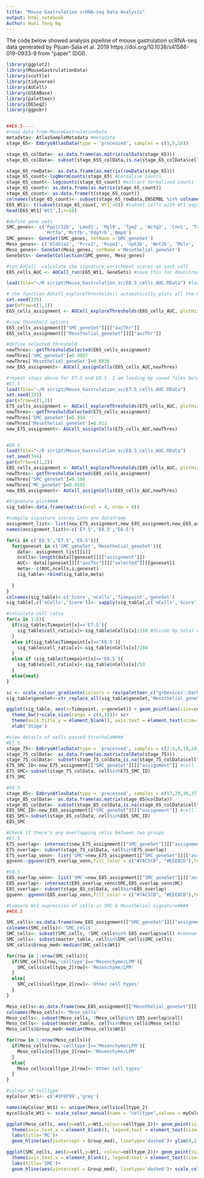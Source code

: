---
title: "Mouse Gastrulation scRNA-seq Data Analysis"
output: html_notebook
Author: Huei Teng Ng
---

The code below showed analysis pipeline of mouse gastrulation scRNA-seq data generated by Pijuan-Sala et al. 2019 https://doi.org/10.1038/s41586-019-0933-9 from "paper" (DOI). 
```{r}
library(ggplot2)
library(MouseGastrulationData)
library(scuttle)
library(tidyverse)
library(AUCell)
library(GSEABase)
library(paletteer)
library(DESeq2)
library(ggpubr)


##E6.5----
#read data from MouseGastrulationData
metadata<- AtlasSampleMetadata #metadata
stage_65<- EmbryoAtlasData(type = 'processed', samples = c(1,5,18))

stage_65_colData<- as.data.frame(as.matrix(colData(stage_65)))
stage_65_colData<- subset(stage_655_colData,is.na(stage_65_colData$celltype)==F) #remove bad quality cells

stage_65_rowData<- as.data.frame(as.matrix(rowData(stage_65)))
stage_65_count<-logNormCounts(stage_65) #normalise counts
stage_65_count<- logcounts(stage_65_count) #extract normalised counts
stage_65_count<- as.data.frame(as.matrix(stage_65_count))
stage_65_count<- as.data.frame(t(stage_65_count))
colnames(stage_65_count)<- subset(stage_65_rowData,ENSEMBL %in% colnames(stage_65_count))$SYMBOL
E65_Wt1<- t(subset(stage_65_count,`Wt1`>0)) #subset cells with Wt1 expression >0 
head(E65_Wt1['Wt1',],n=10)

```

```{r}
#define gene sets
SMC_genes<- c('Ppp1r12b', 'Lmod1', 'Myl9', 'Tpm2', 'Actg2', 'Cnn1', 'Tagln', 'Myh11', 'Mylk', 'Acta2', 'Flna',
              'Mrtfa','Mrtfb','Pdgfrb','Bmp4')
SMC_genes<- GeneSet(SMC_genes, setName ='SMC_geneSet')
Meso_genes<- c('Aldh1a2', 'Prrx2', 'Rspo1', 'Upk3b', 'Wnt2b', 'Msln', 'Fgf18', 'Muc16', 'Lrrn4','Meis3','Gata5','Gata6','Tcf21','Tbx18','Pdpn')
Meso_genes<- GeneSet(Meso_genes, setName ='Mesothelial_geneSet')
GeneSets<- GeneSetCollection(SMC_genes, Meso_genes)

#run AUCell- calculate the signature enrichment scores on each cell 
E65_cells_AUC <- AUCell_run(E65_Wt1, GeneSets) #save this for downstream analysis

load(file="~/R script/Mouse_Gastrulation_sc/E6.5_cells_AUC.RData") #load my saved file
```
```{r}
# the function AUCell_exploreThresholds() automatically plots all the histograms and calculates several thresholds that could be used to consider a gene-set ‘active’ (returned in $aucThr).
set.seed(335)
par(mfrow=c(1,2))
E65_cells_assignment <- AUCell_exploreThresholds(E65_cells_AUC, plotHist=TRUE, assign=TRUE)

#view threshold options
E65_cells_assignment[["SMC_geneSet"]][["aucThr"]]
E65_cells_assignment[["Mesothelial_geneSet"]][["aucThr"]]

```
```{r}
#define selected threshold
newThres<- getThresholdSelected(E65_cells_assignment)
newThres['SMC_geneSet']=0.0097
newThres['Mesothelial_geneSet']=0.0036
new_E65_assignment<- AUCell_assignCells(E65_cells_AUC,newThres)

```

```{r}
#repeat steps above for E7.5 and E8.5- I am loading my saved files below
#E7.5
load(file="~/R script/Mouse_Gastrulation_sc/E7.5_cells_AUC.RData")
set.seed(333)
par(mfrow=c(1,2))
E75_cells_assignment <- AUCell_exploreThresholds(E75_cells_AUC, plotHist=TRUE, assign=TRUE) 
newThres<- getThresholdSelected(E75_cells_assignment)
newThres['SMC_geneSet']=0.044
newThres['Mesothelial_geneSet']=0.011
new_E75_assignment<- AUCell_assignCells(E75_cells_AUC,newThres)


#E8.5
load(file="~/R script/Mouse_Gastrulation_sc/E8.5_cells_AUC.RData")
set.seed(344)
par(mfrow=c(1,2))
E85_cells_assignment <- AUCell_exploreThresholds(E85_cells_AUC, plotHist=TRUE, assign=TRUE)
newThres<- getThresholdSelected(E85_cells_assignment)
newThres['SMC_geneSet']=0.198
newThres['MC_geneSet']=0.0565
new_E85_assignment<- AUCell_assignCells(E85_cells_AUC,newThres)

```
```{r}
#Signature plot####
sig_table<-data.frame(matrix(ncol = 4, nrow = 0))

#compile signature scores into one dataframe
assignment_list<- list(new_E75_assignment,new_E85_assignment,new_E65_assignment)
names(assignment_list)<-c('E7.5','E8.5','E6.5')  

for(i in c('E6.5','E7.5','E8.5')){
  for(geneset in c('SMC_geneSet','Mesothelial_geneSet')){
    data<- assignment_list[[i]]
    ncells<-length(data[[geneset]][["assignment"]])
    AUC<- data[[geneset]][["aucThr"]][["selected"]][[geneset]]
    meta<- c(AUC,ncells,i,geneset)
    sig_table<-rbind(sig_table,meta)
    
  }
}
colnames(sig_table)<-c('Score','nCells','Timepoint','geneSet')
sig_table[,c('nCells','Score')]<- sapply(sig_table[,c('nCells','Score')], function(x) as.numeric(x))

#calculate cell ratio
for(x in 1:6){
  if(sig_table$Timepoint[x]=='E7.5'){
    sig_table$cell_ratio[x]<-sig_table$nCells[x]/118 #divide by total number of Wt1+ cells
  }
  else if(sig_table$Timepoint[x]=='E8.5'){
    sig_table$cell_ratio[x]<-sig_table$nCells[x]/284
  }
  else if (sig_table$Timepoint[x]=='E6.5'){
    sig_table$cell_ratio[x]<-sig_table$nCells[x]/53
  }
  else{next}
}

sc <- scale_colour_gradientn(colours = rev(paletteer_c("grDevices::Dark Mint", 50)), limits=c(0.001,0.25))
sig_table$geneSet<-str_replace_all(sig_table$geneSet,'Mesothelial_geneSet','MC_geneSet')

ggplot(sig_table, aes(x=Timepoint, y=geneSet)) + geom_point(aes(size=cell_ratio,colour=Score))+
  theme_bw()+scale_size(range = c(4,18))+ sc+ 
  theme(axis.title.y = element_blank(), axis.text = element_text(size=11),legend.text = element_text(size=11), axis.title.x = element_blank(), axis.text.x=element_text(, angle = 90))+
  xlab('Stage')


```
```{r}
#view details of cells passed threshold####
#E7.5
stage_75<- EmbryoAtlasData(type = 'processed', samples = c(2:4,6,19,20))
stage_75_colData<- as.data.frame(as.matrix(colData(stage_75)))
stage_75_colData<- subset(stage_75_colData,is.na(stage_75_colData$celltype)==F) #remove bad quality cells
E75_SMC_ID<-new_E75_assignment[["SMC_geneSet"]][["assignment"]] #cell ID 
E75_SMC<-subset(stage_75_colData, cell%in%E75_SMC_ID)
E75_SMC

```
```{r}
#E8.5
stage_85<- EmbryoAtlasData(type = 'processed', samples = c(17,29,36,37))
stage_85_colData<- as.data.frame(as.matrix(stage_85@colData))
stage_85_colData<- subset(stage_85_colData,is.na(stage_85_colData$celltype)==F) #remove bad quality cells
E85_SMC_ID<-new_E85_assignment[["SMC_geneSet"]][["assignment"]] #cell ID 
E85_SMC<-subset(stage_85_colData, cell%in%E85_SMC_ID)
E85_SMC
```
```{r}
#check if there's any overlapping celss between two groups
#E7.5
E75_overlap<- intersect(new_E75_assignment[["SMC_geneSet"]][["assignment"]],new_E75_assignment[["Mesothelial_geneSet"]][["assignment"]])
E75_overlap<- subset(stage_75_colData, cell%in%E75_overlap)
E75_overlap_venn<- list('SMC'=new_E75_assignment[["SMC_geneSet"]][["assignment"]], 'MC'=new_E75_assignment[["Mesothelial_geneSet"]][["assignment"]])
ggvenn::ggvenn(E75_overlap_venn,fill_color = c("#7AC5CD", "#EEE8CD"),text_size = 11, show_percentage = F)

#E8.5
E85_overlap_venn<- list('SMC'=new_E85_assignment[["SMC_geneSet"]][["assignment"]], 'MC'=new_E85_assignment[["Mesothelial_geneSet"]][["assignment"]])
E85_overlap<- intersect(E85_overlap_venn$SMC,E85_overlap_venn$MC)
E85_overlap<- subset(stage_85_colData, cell%in%E85_overlap)
ggvenn::ggvenn(E85_overlap_venn,fill_color = c("#7AC5CD", "#EEE8CD"),text_size = 11, show_percentage = F)

```
```{r}
#Compare Wt1 expression of cells in SMC & Mesothelial signature####
##E8.5

SMC_cells<-as.data.frame(new_E85_assignment[["SMC_geneSet"]][["assignment"]])
colnames(SMC_cells)<-'SMC_cells'
SMC_cells<- subset(SMC_cells, !SMC_cells%in% E85_overlap$cell) #remove overlapped cells
SMC_cells<- subset(master_table, cell%in%SMC_cells$SMC_cells)
SMC_cells$Group_med<-median(SMC_cells$Wt1)

for(row in 1:nrow(SMC_cells)){
  if(SMC_cells[row,'celltype']=='Mesenchyme/LPM'){
    SMC_cells$celltype_2[row]<-'Mesenchyme/LPM'
  }
  else{
    SMC_cells$celltype_2[row]<-'Other cell types' 
  }
}

Meso_cells<-as.data.frame(new_E85_assignment[["Mesothelial_geneSet"]][["assignment"]])
colnames(Meso_cells)<-'Meso_cells'
Meso_cells<- subset(Meso_cells, !Meso_cells%in% E85_overlap$cell) 
Meso_cells<- subset(master_table, cell%in%Meso_cells$Meso_cells)
Meso_cells$Group_med<-median(Meso_cells$Wt1)

for(row in 1:nrow(Meso_cells)){
  if(Meso_cells[row,'celltype']=='Mesenchyme/LPM'){
    Meso_cells$celltype_2[row]<-'Mesenchyme/LPM'
  }
  else{
    Meso_cells$celltype_2[row]<-'Other cell types' 
  }
}

#colour of celltype
myColour_Wt1<- c('#1F8F99','grey')

names(myColour_Wt1) <- unique(Meso_cells$celltype_2)
mycolScale_Wt1 <- scale_colour_manual(name = "celltype",values = myColour_Wt1)

ggplot(Meso_cells, aes(x=cell,y=Wt1,colour=celltype_2))+ geom_point(size=2)+ theme_light()+
  theme(axis.text.x = element_blank(), legend.text = element_text(size=11), legend.title = element_text(size=11), axis.text.y=element_text(size=11))+ 
  labs(title='MC')+
  geom_hline(aes(yintercept = Group_med), linetype='dashed')+ ylim(0,2.8)+ scale_color_manual(name = "Cell Type",values = myColour_Wt1)

ggplot(SMC_cells, aes(x=cell,y=Wt1, colour=celltype_2))+ geom_point(size=2)+ theme_light()+
  theme(axis.text.x = element_blank(), legend.text = element_text(size=11), legend.title = element_text(size=11), axis.text.y=element_text(size=11))+ ylim(0,2.8)+
  labs(title='SMC')+
  geom_hline(aes(yintercept = Group_med), linetype='dashed')+ scale_color_manual(name = "Cell Type",values = myColour_Wt1)


```


